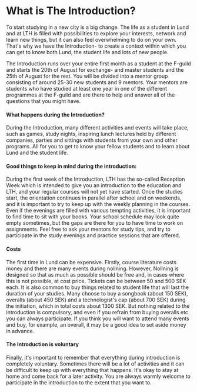 # What is The Introduction?

To start studying in a new city is a big change. The life as a student in Lund and at LTH is filled with possibilities to explore your interests, network and learn new things, but it can also feel overwhelming to do on your own. That's why we have the Introduction- to create a context within which you can get to know both Lund, the student life and lots of new people.

The Introduction runs over your entire first month as a student at the F-guild and starts the 20th of August for exchange- and master students and the 25th of August for the rest. You will be divided into a mentor group consisting of around 25-30 new students and 9 mentors. Your mentors are students who have studied at least one year in one of the different programmes at the F-guild and are there to help and answer all of the questions that you might have.

#### What happens during the Introduction?

During the Introduction, many different activities and events will take place, such as games, study nights, inspiring lunch lectures held by different companies, parties and sittings with students from your own and other programs. All for you to get to know your fellow students and to learn about Lund and the student life.

#### Good things to keep in mind during the introduction:

During the first week of the Introduction, LTH has the so-called Reception Week which is intended to give you an introduction to the education and LTH, and your regular courses will not yet have started. Once the studies start, the orientation continues in parallel after school and on weekends, and it is important to try to keep up with the weekly planning in the courses. Even if the evenings are filled with various tempting activities, it is important to find time to sit with your books. Your school schedule may look quite empty sometimes, but the gaps are there for you to have time to work on assignments. Feel free to ask your mentors for study tips, and try to participate in the study evenings and practice sessions that are offered.

#### Costs

The first time in Lund can be expensive. Firstly, course literature costs money and there are many events during nollning. However, Nollning is designed so that as much as possible should be free and, in cases where this is not possible, at cost price. Tickets can be between 50 and 500 SEK each. It is also common to buy things related to student life that will last the duration of your studies. Many choose to buy a songbook (about 150 SEK), overalls (about 450 SEK) and a technologist's cap (about 700 SEK) during the initiation, which in total costs about 1300 SEK. But nothing related to the introduction is compulsory, and even if you refrain from buying overalls etc. you can always participate. If you think you will want to attend many events and buy, for example, an overall, it may be a good idea to set aside money in advance.

#### The Introduction is voluntary

Finally, it's important to remember that everything during introduction is completely voluntary. Sometimes there will be a lot of activities and it can be difficult to keep up with everything that happens. It's okay to stay at home and come back for a later activity. You are always warmly welcome to participate in the introduction to the extent that you want to.

